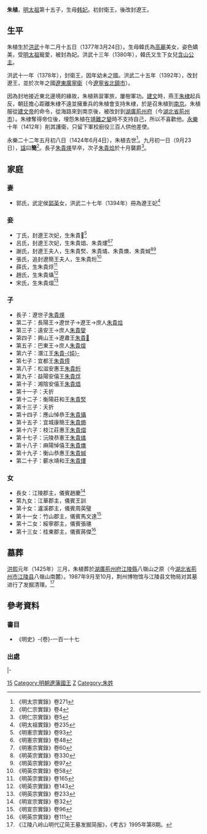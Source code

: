 '''朱植'''{{BD|1377年|3月24日|1424年|6月4日|catIdx=朱}}，[[明太祖|明太祖]]第十五子，生母[[韓妃_(明太祖)|韩妃]]。初封衛王，後改封遼王。

==生平==
朱植生於[[洪武|洪武]]十年二月十五日（1377年3月24日）。生母韓氏為[[高麗|高麗]]美女，姿色嬌美，受[[明太祖|明太祖]]寵愛，被封為妃。洪武十三年（1380年），韓氏又生下女兒[[含山公主|含山公主]]。

洪武十一年（1378年），封衛王，因年幼未之國。洪武二十五年（1392年），改封遼王，並於次年之國[[遼東都指揮使司|遼東]][[廣寧衛|廣寧衛]]（今[[遼寧省|遼寧省]][[北鎮市|北鎮市]]）。

因為封地接近東北邊境的緣故，朱植熟習軍旅，屢樹軍功。[[建文|建文]]時，燕王[[朱棣|朱棣]]起兵反，朝廷擔心距離朱棣不遠並擁重兵的朱植會支持朱棣，於是召朱植到[[南京|南京]]。朱植服從[[建文帝|建文帝]]的命令，從海路來到南京後，被改封到[[湖廣等處承宣布政使司|湖廣]][[荊州府|荊州府]]（今[[湖北省|湖北省]][[荊州市|荊州市]]）。朱棣奪得帝位後，埋怨朱植在[[靖難之變|靖難之變]]時不支持自己，所以不喜歡他。[[永樂_(明朝)|永樂]]十年（1412年）削其護衛，只留下軍校廚役三百人供他差使。

永樂二十二年五月初八日（1424年6月4日），朱植去世<ref>《明太宗實錄》卷271</ref>。九月初一日（9月23日），[[諡|諡]]曰'''簡'''<ref>《明仁宗實錄》卷4</ref>。長子[[朱貴煐|朱貴煐]]早卒，次子[[朱貴烚|朱貴烚]]於十月襲爵<ref>《明仁宗實錄》卷5</ref>。

==家庭==
===妻===
*郭氏，武定侯[[郭英|郭英]]女，洪武二十七年（1394年）冊為遼王妃<ref>《明太祖實錄》卷235</ref>

===妾===
*丁氏，封遼王次妃，生朱貴𤊐<ref>《明憲宗實錄》卷93</ref>
*呂氏，封遼王次妃，生朱貴焻、朱貴熡<ref>《明憲宗實錄》卷48</ref><ref>《明憲宗實錄》卷60</ref>
*謝氏，封遼王夫人，生朱貴㷂、朱貴燏、朱貴燠、朱貴煘<ref>《明英宗實錄》卷330</ref><ref>《明英宗實錄》卷97</ref>
*張氏，追封遼簡王夫人，生朱貴烆<ref>《明英宗實錄》卷58</ref>
*薛氏，生朱貴烰<ref>《明英宗實錄》卷165</ref>
*趙氏，生朱貴㸎<ref>《明英宗實錄》卷143</ref>
*宋氏，生朱貴熠<ref>《明英宗實錄》卷233</ref>

===子===
*長子：遼世子[[朱貴煐|朱貴煐]]
*第二子：長陽王→遼世子→遼王→庶人[[朱貴烚|朱貴烚]]
*第三子：遠安王→庶人[[朱貴燮|朱貴燮]]
*第四子：興山王→遼肅王[[朱貴𤊐|朱貴𤊐]]
*第五子：巴東王→庶人[[朱貴煊|朱貴煊]]
*第六子：潛江王[[朱貴炖|朱貴-{炖}-]]
*第七子：宜都王[[朱貴燯|朱貴燯]]
*第八子：松滋安惠王[[朱貴烆|朱貴烆]]
*第九子：益陽安僖王[[朱貴烰|朱貴烰]]
*第十子：湘陰安僖王[[朱貴焻|朱貴焻]]
*第十一子：夭折
*第十二子：衡陽莊和王[[朱貴㷂|朱貴㷂]]
*第十三子：夭折
*第十四子：應山悼恭王[[朱貴㸎|朱貴㸎]]
*第十五子：宜城康簡王[[朱貴㸅|朱貴㸅]]
*第十六子：枝江莊惠王[[朱貴熠|朱貴熠]]
*第十七子：沅陵恭憲王[[朱貴燏|朱貴燏]]
*第十八子：麻陽悼僖王[[朱貴燠|朱貴燠]]
*第十九子：衡山恭惠王[[朱貴煘|朱貴煘]]
*第二十子：蘄水靖和王[[朱貴熡|朱貴熡]]

===女===
*長女：江陵郡主，儀賓趙慶<ref>《明宣宗實錄》卷32</ref>
*第九女：江華郡主，儀賓王訓
*第十女：瀘溪郡主，儀賓周英璧
*第十一女：竹山郡主，儀賓馬文達<ref>《明宣宗實錄》卷96</ref>
*第十二女：綏寧郡主，儀賓張璡
*第十三女：桂東郡主，儀賓蔣傑<ref>《明英宗實錄》卷111</ref>

==墓葬==
[[洪熙|洪熙]]元年（1425年）三月，朱植葬於[[湖廣等處承宣布政使司|湖廣]][[荊州府|荊州府]][[江陵縣|江陵縣]]八嶺山之原（今[[湖北省|湖北省]][[荊州市|荊州市]][[江陵县|江陵县]]八嶺山南麓）。1987年9月至10月，荆州博物馆与江陵县文物局对其墓进行了发掘清理。<ref>《江陵八岭山明代辽简王墓发掘简报》，《考古》1995年第8期。</ref>

==參考資料==
===書目===
*《明史》-{卷}-一百一十七
===出處===
{{reflist|3}}

{{s-start}}
{{s-none|無|[[明太祖|明太祖]]封之}}
{{s-ttl|title=[[明朝藩王列表_(遼王系)|明衛國國王]]|years=1378年－1392年}}
{{s-vacant|改封遼藩國，封國撤除|next=恭王[[朱瞻埏|朱瞻埏]]}}
|-
{{s-none|無|[[明太祖|明太祖]]改封之}}
{{s-ttl|title=[[明朝藩王列表_(遼王系)|明遼國國王]]|years=1392年－1424年}}
{{s-aft|after=子[[朱貴烚|朱貴烚]]}}
{{end}}

{{明太祖皇室|nocat}}
[[Category:明太祖皇子|15]]
[[Category:明朝遼藩國王|Category:明朝遼藩國王]]
[[Category:諡簡|Z]]
[[Category:朱姓|Category:朱姓]]
